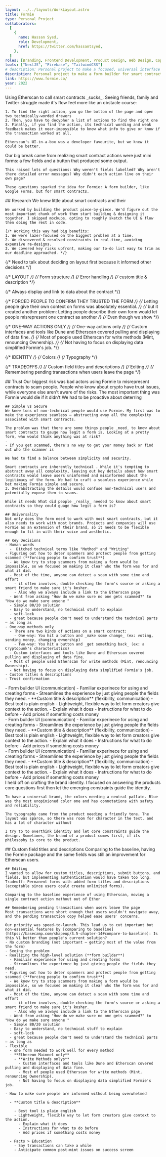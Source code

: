 ```yaml
---
layout: ../../layouts/WorkLayout.astro
title: Formie
type: Personal Project
collaborators:
  [
    {
      name: Hassan Syed,
      role: Development,
      href: https://twitter.com/hassantsyed,
    },
  ]
roles: [Branding, Frontend Development, Product Design, Web Design, Copywriting]
tools: ["NextJS", "Firebase", "TailwindCSS"]
# description: Personal project to make a focused, universal interface for smart contracts.
description: Personal project to make a form builder for smart contracts
link: https://www.formie.co/
year: 2022
---
```



<Section title="Problem">
  <SubSection
    images={[
      { 
        src: "/work/formie/etherscan-1.png", 
        alt: "Annotated page showing how bad Etherscan's smart contract UI is"
      }
    ]}
  >
    Using Etherscan to call smart contracts _sucks_. Seeing friends, family and Twitter struggle made it's flow feel more like an obstacle course:

    1. To find the right action, you go the bottom of the page and open two technically-worded drawers
    2. Then, you have to decypher a list of actions to find the right one
    3. Finally, if you find the action, its technical wording and weak feedback makes it near-impossible to know what info to give or know if the transaction worked at all.

    Etherscan's UI-in-a-box was a developer favourite, but we knew it could be better.

  </SubSection>
</Section>

<Section title="Idea">
  <SubSection>
    Our big break came from realizing smart contract actions were just mini forms: a few fields and a button that produced some output. 
    
    This raised lots of questions: Why weren't fields labelled? Why aren't there detailed error messages? Why didn't each action live on their own page?
    
    These questions sparked the idea for Formie: A form builder, like Google Forms, but for smart contracts.

  </SubSection>
</Section>

<Section title="Process">
  <SubSection>
    ## Research
    We knew little about smart contracts and their

    We worked by building the product piece-by-piece. We'd figure out the most important chunk of work then start building & designing it together. I skipped mockups, opting to roughly sketch the UI & flow then doing the rest in code.

    {/* Working this way had big benefits:
    1. We were lazer-focused on the biggest problem at a time.
    2. We discovered & resolved constraints in real-time, avoiding expensive re-designs.
    3. We covered key risks upfront, making our to-do list easy to trim as our deadline approached. */}

  </SubSection>
</Section>

<Section title="Constraints">
  <SubSection></SubSection>
</Section>

{/* Need to talk about deciding on layout first because it informed other decisions */}

{/* LAYOUT */}
{/* Form structure */}
{/* Error handling */}
{/* custom title & description */}

{/* Always display and link to data about the contract */}

{/* FORCED PEOPLE TO CONFIRM THEY TRUSTED THE FORM */}
{/* Letting people give their own context on forms was absolutely essential. */}
{/* but it created another problem: Letting people describe their own form would let people misrepresent one contract as another */}
{/* Even though we show */}

{/* ONE-WAY ACTIONS ONLY */}
{/* One-way actions only */}
{/* Custom interfaces and tools like Dune and Etherscan covered pulling and displaying of data fine. */}
{/* Most of people used Etherscan for write methods (Mint, renouncing Ownership). */}
{/* Not having to focus on displaying data simplified Formie's job. */}

{/* IDENTITY */}
{/* Colors */}
{/* Typography */}

{/* TRADEOFFS */}
{/* Custom field titles and descriptions */}
{/* Editing */}
{/* Remembering pending transactions when users leave the page */}

<Section title="Challenges">
  <SubSection>
    ## Trust
    Our biggest risk was bad actors using Formie to misrepresent contracts to scam people. People who know about crypto have trust issues, while everyone else aren't aware of the risks. The most important thing was Formie would die if it didn't  We had to be proactive about deterring

    ## Simple vs Secure
    We knew tons of non-technical people would use Formie. My first was to make the experience seamless — abstracting away all the complexity associated with smart contracts.

    The problem was that there are some things people _need_ to know about smart contracts to gauge how legit a form is. Looking at a pretty form, who would think anything was at risk?
    -
    - If you get scammed, there's no way to get your money back or find out who the scammer is

    We had to find a balance between simplicity and security.

    Smart contracts are inherently technical . While it's tempting to abstract away all complexity, leaving out key details about how smart contracts would leave users uninformed and misinformed about the legitimacy of the form. We had to craft a seamless experience while  bet making Formie simple and secure.
    3. Overabstracting the details would confuse non-technical users and potentially expose them to scams.

    While it needs What did people _really_ needed to know about smart contracts so they could guage how legit a form is?

    ## Universality
    Not only does the form need to work with most smart contracts, but it also needs to work with most brands. Projects and companies will use Formie as an extension of their brand, so it needs to be flexible enough to fit in with their voice and aesthetic.

    ## Key Decisions
    - Human words
      -  Ditched technical terms like "Method" and "Writing"
    - Figuring out how to deter spammers and protect people from getting scammed (**forcing people to confirm trust**)
      - We knew try to stop scammers from making a form would be impossible, so we focused on making it clear who the form was for and what it did.
      - Most of the time, anyone can detect a scam with some time and effort
        - it often involves, double checking the form's source or asking a smart friend to make sure it's kosher.
        - Also why we always include a link to the Etherscan page
      - Went from asking "How do we make sure no one gets scammed?" to "How do we make sure anyone "
      - Simple 80/20 solution
      - Easy to understand, no technical stuff to explain
      - soft-lock
      - great because people don't need to understand the technical parts — as long as
    - One-way methods only
      - There are two kinds of actions on a smart contract:
        - One-way: You hit a button and _make some change_ (ex: voting, sending money, changing ownership)
        - Two-way: You hit a button and _get something back_ (ex: a Cryptopunk's characteristics)
      - Custom interfaces and tools like Dune and Etherscan covered pulling and displaying of data fine.
      - Most of people used Etherscan for write methods (Mint, renouncing Ownership).
      - Not having to focus on displaying data simplified Formie's job.
    - Custom titles & descriptions
    - Trust confirmation

  </SubSection>
</Section>

<Section title="Treat it like a form">
  <SubSection>
    - Form builder UI (communication) - Familiar experinece for using and
    creating forms - Streamlines the experience by just giving people the fields
    they need. - **Custom title & description** (flexibility, communication) -
    Best tool is plain english - Lightweight, flexible way to let form creators
    give context to the action. - Explain what it does - Instructions for what
    to do before - Add prices if something costs money
  </SubSection>
</Section>

<Section title="Forced confirmation">
  <SubSection>
    - Form builder UI (communication) - Familiar experinece for using and
    creating forms - Streamlines the experience by just giving people the fields
    they need. - **Custom title & description** (flexibility, communication) -
    Best tool is plain english - Lightweight, flexible way to let form creators
    give context to the action. - Explain what it does - Instructions for what
    to do before - Add prices if something costs money
  </SubSection>
</Section>

<Section title="Only one-way actions">
  <SubSection>
    - Form builder UI (communication) - Familiar experinece for using and
    creating forms - Streamlines the experience by just giving people the fields
    they need. - **Custom title & description** (flexibility, communication) -
    Best tool is plain english - Lightweight, flexible way to let form creators
    give context to the action. - Explain what it does - Instructions for what
    to do before - Add prices if something costs money
  </SubSection>
</Section>

<Section title="Identity">
  <SubSection>
    I held off on crafting the brand identity. I focused on answering the products core questions first then let the emerging constraints guide the identity.

    To have a universal brand, the colors needing a neutral pallate. Blue was the most unopinioned color one and has connotations with safety and reliability.

    The typography came from the product needing a friendly tone. The layout was sparce, so there was room for character in the text. and has a lot of character without

    I try to to overthink identity and let core constraints guide the design. Sometimes, the brand of a product comes first, if its philosophy is core to the product.

  </SubSection>
</Section>

<Section title="Tradeoffs">
  <SubSection>
    ## Custom field titles and descriptions
    Comparing to the baseline, having the Formie package and the same fields was still an improvement for Etherscan users.

    ## Editing
    I wanted to allow for custom titles, descriptions, submit buttons, and fields, but implementing authentication would have taken too long.
    Tradeoff: Permanent forms with added form titles and descriptions (acceptable since users could create unlimited forms).

    Comparing to the baseline experience of using Etherscan, moving a single contract action mathout out of Ether

    ## Remembering pending transactions when users leave the page
    Most transactions were short enough that users wouldn't navigate away, and the pending transaction copy helped ease users' concerns.

    Our priority was speed-to-launch. This lead us to cut important but non-essential features by [comparing to baseline](https://basecamp.com/shapeup/3.5-chapter-14#compare-to-baseline): Is this V1 better than people's current solution?
    - No custom branding (not important — getting most of the value from the form)
    - Seeing the problem
    - Realizing the high-level solution (**form builder**)
      - Familiar experinece for using and creating forms
      - Streamlines the experience by just giving people the fields they need.
    - Figuring out how to deter spammers and protect people from getting scammed (**forcing people to confirm trust**)
      - We knew try to stop scammers from making a form would be impossible, so we focused on making it clear who the form was for and what it did.
      - Most of the time, anyone can detect a scam with some time and effort
        - it often involves, double checking the form's source or asking a smart friend to make sure it's kosher.
        - Also why we always include a link to the Etherscan page
      - Went from asking "How do we make sure no one gets scammed?" to "How do we make sure anyone "
      - Simple 80/20 solution
      - Easy to understand, no technical stuff to explain
      - soft-lock
      - great because people don't need to understand the technical parts — as long as
    - Flexible
      - one form needed to work well for every method
      - **Ethereum Mainnet only**
        - **Write Methods onlys**
          - Custom interfaces and tools like Dune and Etherscan covered pulling and displaying of data fine.
          - Most of people used Etherscan for write methods (Mint, renouncing Ownership).
          - Not having to focus on displaying data simplified Formie's job.

    - How to make sure people are informed without being overwhelmed

      - **Custom title & description**

        - Best tool is plain english
        - Lightweight, flexible way to let form creators give context to the action.
          - Explain what it does
          - Instructions for what to do before
          - Add prices if something costs money

      - Facts > Education
        - Say transactions can take a while
        - Anticipate common post-mint issues on success screen

  </SubSection>
</Section>
